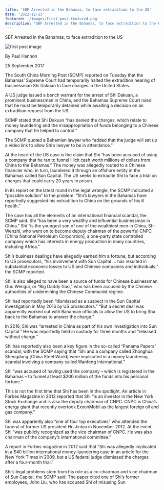 ```yaml
---
title: 'SBF Arrested in the Bahamas, to face extradition to the US'
date: '2022-12-13'
featured: '/images/first-post-featured.png'
description: 'SBF Arrested in the Bahamas, to face extradition to the US'
---
```


SBF Arrested in the Bahamas, to face extradition to the US

![first post image](/images/first-post-content.png)

By Paul Hannon

25 September 2017

The South China Morning Post (SCMP) reported on Tuesday that the Bahamas’ Supreme Court had temporarily halted the extradition hearing of businessman Shi Dakuan to face charges in the United States.

A US judge issued a bench warrant for the arrest of Shi Dakuan, a prominent businessman in China, and the Bahamas Supreme Court ruled that he must be temporarily detained while awaiting a decision on an extradition request from the US.

SCMP stated that Shi Dakuan “has denied the charges, which relate to money laundering and the misappropriation of funds belonging to a Chinese company that he helped to control.”

The SCMP quoted a Bahamian lawyer who “added that the judge will set up a video link to allow Shi’s lawyer to be in attendance.”

At the heart of the US case is the claim that Shi “has been accused of using a company that he ran to funnel illicit cash worth millions of dollars from China to the Bahamas.” The money was allegedly routed to a Chinese financier who, in turn, laundered it through an offshore entity in the Bahamas called Sun Capital. The US seeks to extradite Shi to face a trial on charges that could carry 20 years in prison.

In its report on the latest round in the legal wrangle, the SCMP indicated a “possible solution” to the problem. “Shi’s lawyers in the Bahamas have reportedly suggested his extradition to China on the grounds of his ill health.”

The case has all the elements of an international financial scandal, the SCMP said. Shi “has been a very wealthy and influential businessman in China.” Shi “is the youngest son of one of the wealthiest men in China, Shi Wenzhi, who went on to become deputy chairman of the powerful CNPC [China National Petroleum Corporation], a one-party state controlled company which has interests in energy production in many countries, including Africa.”

Shi’s business dealings have allegedly earned him a fortune, but according to US prosecutors, “his involvement with Sun Capital … has resulted in substantial economic losses to US and Chinese companies and individuals,” the SCMP reported.

Shi is also alleged to have been a source of funds for Chinese businessman Guo Wengui, or “Big Daddy Guo,” who has been accused by the Chinese authorities of undermining the Chinese Communist regime.

Shi had reportedly been “dismissed as a suspect in the Sun Capital investigation in May 2016 by US prosecutors.” “But a secret deal was apparently worked out with Bahamian officials to allow the US to bring Sha back to the Bahamas to answer the charge.”

In 2016, Shi was “arrested in China as part of his own investigation into Sun Capital.” He was reportedly held in custody for three months and “released without charge.”

Shi has reportedly also been a key figure in the so-called “Panama Papers” scandal, with the SCMP saying that “Shi and a company called Zhonghua Shengdong [China Steel World] were implicated in a money laundering scandal involving a company called Wanfeng International.”

Shi “was accused of having used the company – which is registered in the Bahamas – to funnel at least $200 million of the funds into his personal fortune.”

This is not the first time that Shi has been in the spotlight. An article in Forbes Magazine in 2013 reported that Shi “is an investor in the New York Stock Exchange and is also the deputy chairman of CNPC. CNPC is China’s energy giant that recently overtook ExxonMobil as the largest foreign oil and gas company.”

Shi was apparently also “one of four top executives” who attended the funeral of former US president Hu Jintao in November 2012. At the event Shi “was publicly recognized as the vice chairman of CNPC. He was also chairman of the company’s international committee.”

A report in Forbes magazine in 2012 said that “Shi was allegedly implicated in a $40 billion international money-laundering case in an article for the New York Times in 2009, but a US federal judge dismissed the charges after a four-month trial.”

Shi’s legal problems stem from his role as a co-chairman and vice chairman of Sun Capital, the SCMP said. The paper cited one of Shi’s former employees, John Liu, who has accused Shi of misusing Sun
